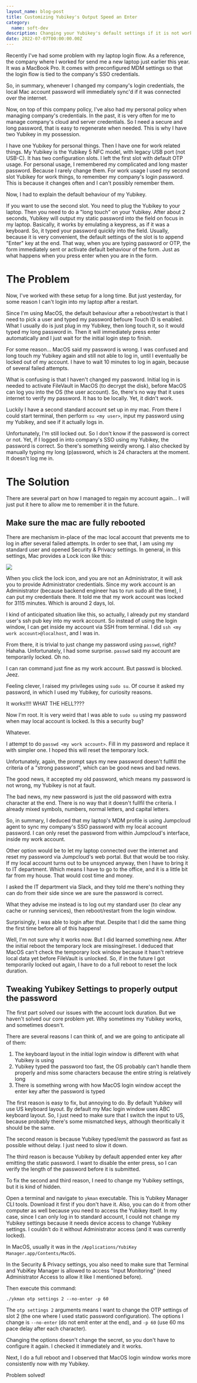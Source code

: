```yaml
---
layout_name: blog-post
title: Customizing Yubikey's Output Speed an Enter
category:
  name: soft-dev
description: Changing your Yubikey's default settings if it is not working for you
date: 2022-07-07T00:00:00.00Z
---
```


Recently I've had some problem with my laptop login flow. As a reference, the company where I worked for send me a new laptop just earlier this year.
It was a MacBook Pro. It comes with preconfigured MDM settings so that the login flow is tied to the company's SSO credentials.

So, in summary, whenever I changed my company's login credentials, the local Mac account password will immediately sync'd if it was connected over the internet.

Now, on top of this company policy, I've also had my personal policy when managing company's credentials. In the past, it is very often for me to manage
company's cloud and server credentials. So I need a secure and long password, that is easy to regenerate when needed. This is why I have two Yubikey in my possession.

I have one Yubikey for personal things. Then I have one for work related things. My Yubikey is the Yubikey 5 NFC model, with legacy USB port (not USB-C).
It has two configuration slots. I left the first slot with default OTP usage. For personal usage, I remembered my complicated and long master password. Because I rarely change them.
For work usage I used my second slot Yubikey for work things, to remember my company's login password. This is because it changes often and I can't possibly remember them.

Now, I had to explain the default behaviour of my Yubikey.

If you want to use the second slot. You need to plug the Yubikey to your laptop. Then you need to do a "long touch" on your Yubikey.
After about 2 seconds, Yubikey will output my static password into the field on focus in my laptop. Basically, it works by emulating a keypress, as if it was a keyboard.
So, it typed your password quickly into the field. Usually, because it is very convenient, the default settings of the slot is to append "Enter" key at the end.
That way, when you are typing password or OTP, the form immediately sent or activate default behaviour of the form. Just as what happens when you press enter when you are in the form.

# The Problem

Now, I've worked with these setup for a long time. But just yesterday, for some reason I can't login into my laptop after a restart.

Since I'm using MacOS, the default behaviour after a reboot/restart is that I need to pick a user and typed my password befoure Touch ID is enabled.
What I usually do is just plug in my Yubikey, then long touch it, so it would typed my long password in.
Then it will immediately press enter automatically and I just wait for the initial login step to finish.

For some reason... MacOS said my password is wrong. I was confused and long touch my Yubikey again and still not able to log in, until I eventually be locked out of my account.
I have to wait 10 minutes to log in again, because of several failed attempts.

What is confusing is that I haven't changed my password. Initial log in is needed to activate FileVault in MacOS (to decrypt the disk), before MacOS can log you into the OS (the user account).
So, there's no way that it uses internet to verify my password. It has to be locally. Yet, it didn't work.

Luckily I have a second standard account set up in my mac. From there I could start terminal, then perform `su <my user>`, input my password using my Yubikey, and see if it actually logs in.

Unfortunately, I'm still locked out. So I don't know if the password is correct or not. Yet, if I logged in into company's SSO using my Yubikey, the password is correct.
So there's something weirdly wrong. I also checked by manually typing my long (p)assword, which is 24 characters at the moment. It doesn't log me in.

# The Solution

There are several part on how I managed to regain my account again... I will just put it here to allow me to remember it in the future.

## Make sure the mac are fully rebooted

There are mechanism in-place of the mac local account that prevents me to log in after several failed attempts. In order to see that, I am using my standard user
and opened Security & Privacy settings. In general, in this settings, Mac provides a Lock icon like this:

![](./P1.png)

When you click the lock icon, and you are not an Administrator, it will ask you to provide Administrator credentials.
Since my work account is an Administrator (because backend engineer has to run sudo all the time), I can put my credentials there.
It told me that my work account was locked for 3115 minutes. Which is around 2 days, lol.

I kind of anticipated situation like this, so actually, I already put my standard user's ssh pub key into my work account. So instead of using the login window,
I can get inside my account via SSH from terminal. I did `ssh <my work account>@localhost`, and I was in.

From there, it is trivial to just change my password using `passwd`, right? Hahaha. Unfortunately, I had some surprise. `passwd` said my account are temporarily locked.
Oh no.

I can ran command just fine as my work account. But passwd is blocked. Jeez.

Feeling clever, I raised my privileges using `sudo su`. Of course it asked my password, in which I used my Yubikey, for curiosity reasons.

It works!!!! WHAT THE HELL????

Now I'm root. It is very weird that I was able to `sudo su` using my password when may local account is locked. Is this a security bug?

Whatever.

I attempt to do `passwd <my work account>`. Fill in my password and replace it with simpler one. I hoped this will reset the temporary lock.

Unfortunately, again, the prompt says my new password doesn't fullfill the criteria of a "strong password", which can be good news and bad news.

The good news, it accepted my old password, which means my password is not wrong, my Yubikey is not at fault.

The bad news, my new password is just the old password with extra character at the end. There is no way that it doesn't fullfil the criteria.
I already mixed symbols, numbers, normal letters, and capital letters.

So, in summary, I deduced that my laptop's MDM profile is using Jumpcloud agent to sync my company's SSO password with my local account password.
I can only reset the password from within Jumpcloud's interface, inside my work account.

Other option would be to let my laptop connected over the internet and reset my password via Jumpcloud's web portal. But that would be too risky.
If my local account turns out to be unsynced anyway, then I have to bring it to IT department. Which means I have to go to the office, and it is a little bit
far from my house. That would cost time and money.

I asked the IT department via Slack, and they told me there's nothing they can do from their side since we are sure the password is correct.

What they advise me instead is to log out my standard user (to clear any cache or running services), then reboot/restart from the login window.

Surprisingly, I was able to login after that. Despite that I did the same thing the first time before all of this happens!

Well, I'm not sure why it works now. But I did learned something new. After the initial reboot the temporary lock are missing/reset. I deduced that
MacOS can't check the temporary lock window because it hasn't retrieve local data yet before FileVault is unlocked. So, if in the future I got temporarily locked out again,
I have to do a full reboot to reset the lock duration.

## Tweaking Yubikey Settings to properly output the password

The first part solved our issues with the account lock duration. But we haven't solved our core problem yet. Why sometimes my Yubikey works, and sometimes doesn't.

There are several reasons I can think of, and we are going to anticipate all of them:

1. The keyboard layout in the initial login window is different with what Yubikey is using
2. Yubikey typed the password too fast, the OS probably can't handle them properly and miss some characters because the entire string is relatively long
3. There is something wrong with how MacOS login window accept the enter key after the password is typed

The first reason is easy to fix, but annoying to do. By default Yubikey will use US keyboard layout. By default my Mac login window uses ABC keyboard layout.
So, I just need to make sure that I switch the input to US, because probably there's some mismatched keys, although theoritically it should be the same.

The second reason is because Yubikey typed/emit the password as fast as possible without delay. I just need to slow it down.

The third reason is because Yubikey by default appended enter key after emitting the static password. I want to disable the enter press, so I can verify the length of the password before it is submitted.

To fix the second and third reason, I need to change my Yubikey settings, but it is kind of hidden.

Open a terminal and navigate to `ykman` executable. This is Yubikey Manager CLI tools. Download it first if you don't have it.
Also, you can do it from other computer as well because you need to access the Yubikey itself. In my case, since I can only log in to standard account,
I could not change my Yubikey settings because it needs device access to change Yubikey settings. I couldn't do it without Administrator access (and it was currently locked).

In MacOS, usually it was in the `/Applications/YubiKey Manager.app/Contents/MacOS`.

In the Security & Privacy settings, you also need to make sure that Terminal and YubiKey Manager is allowed to access "Input Monitoring" (need Administrator Access to allow it like I mentioned before).

Then execute this command:

```
./ykman otp settings 2 --no-enter -p 60
```

The `otp settings 2` arguments means I want to change the OTP settings of slot 2 (the one where I used static password configuration).
The options I change is `--no-enter` (do not emit enter at the end), and `-p 60` (use 60 ms pace delay after each character).

Changing the options doesn't change the secret, so you don't have to configure it again. I checked it immediately and it works.

Next, I do a full reboot and I observed that MacOS login window works more consistently now with my Yubikey.

Problem solved!
